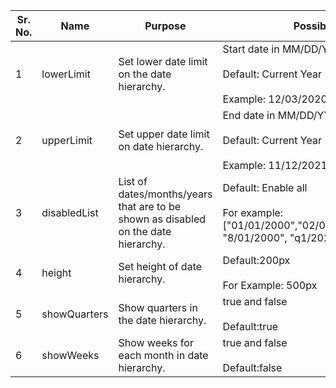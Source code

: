 |Sr. No.   |  Name | Purpose   | Possible Values  |Mandatory|
|---|---|---|---|---|
| 1  | lowerLimit  | Set lower date limit on the date hierarchy. | Start date in MM/DD/YYYY format.<br/><br/>Default: Current Year<br/><br/>Example: 12/03/2020, 02/23/2020  |No|
| 2  | upperLimit  |Set upper date limit on date hierarchy. | End date in MM/DD/YYYY format.<br/><br/>Default: Current Year + 1<br/><br/>Example: 11/12/2021, 03/12/2022|No|
| 3  | disabledList  |List of dates/months/years that are to be shown as disabled on the date hierarchy. | Default: Enable all<br/><br/>For example: ["01/01/2000","02/04/2000","w1/05/2000", "8/01/2000", "q1/2025"]|No|
| 4  | height  |Set height of date hierarchy. |Default:200px<br/><br/>For Example: 500px|No|
| 5  | showQuarters  |Show quarters in the date hierarchy. |true and false <br/><br/>Default:true |No|
| 6  | showWeeks  |Show weeks for each month in date hierarchy. |true and false <br/><br/>Default:false|No|

